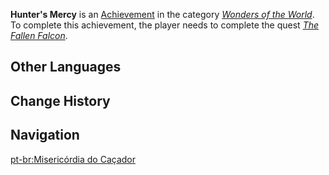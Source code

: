 {{Achievement Infobox
|id           = 81302
|order id     = 1289
|category     = Wonders of the World
|description  = Let Tadhla the Falcon choose her own fate...
|requirements = Complete ''[[The Fallen Falcon]]''.
|primogems    = 5
|tracking     = 
|topic        = 
|type         = Quest
|quest        = 
|hidden       = 1
}}
'''Hunter's Mercy''' is an [[Achievement]] in the category ''[[Wonders of the World]]''. To complete this achievement, the player needs to complete the quest ''[[The Fallen Falcon]]''.
<!--
==Gameplay Notes==
* 

==Trivia==
* 

==Gallery==
{{Preview
|size=300px
|file=
|caption=
}}

==Video Guides==
{{EVT
|video1   = 
|caption1 = 
}}
-->
==Other Languages==
{{Other Languages
|en      = Hunter's Mercy
|zhs     = 猎人的仁慈
|zhs_rm  = Lièrén de Réncí
|zht     = 獵人的仁慈
|zht_rm  = Lièrén de Réncí
|zh_tl   = 
|ja      = 狩人の慈悲
|ja_rm   = Karyuudo no Jihi
|ja_tl   = Hunter's Mercy
|ko      = 사냥꾼의 자비
|ko_rm   = Sanyangkkun-ui Jabi
|ko_tl   = Hunter's Mercy
|es      = La bondad de una cazadora
|es_tl   = The Kindness of a Hunter
|fr      = La bonté du chasseur
|fr_tl   = Hunter's Goodness
|ru      = Милость охотника
|ru_tl   = Hunter's Mercy
|th      = ความเมตตาของนักล่า
|th_rm   = 
|th_tl   = 
|vi      = Lòng Nhân Hậu Của Thợ Săn
|vi_tl   = 
|de      = Gnade {{MC|m=des Jägers|f=der Jägerin}}
|de_tl   = Mercy of the Hunter {{MC|mf=1}}
|id      = Belas Kasihan Sang Pemburu
|id_tl   = The Hunter's Mercy
|pt      = Misericórdia do Caçador
|pt_tl   = 
|tr      = Avcının Merhameti
|tr_tl   = 
|it      = Misericordia del cacciatore
|it_tl   = Hunter's Mercy
}}

==Change History==
{{Change History|3.4}}
<!--
==References==
{{Reflist}}
-->
==Navigation==
{{Achievement Navbox}}

[[pt-br:Misericórdia do Caçador]]